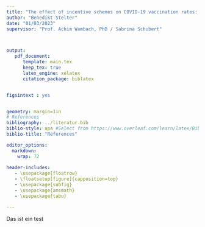 ```yaml
---
title: "The effect of incentive schemes on COVID-19 vaccination rates: Evidence from Poland"
author: "Benedikt Stelter"
date: "01/03/2023"
supervisor: "Prof. Achim Wambach, PhD / Sabrina Schubert"



output: 
   pdf_document: 
      template: main.tex
      keep_tex: true
      latex_engine: xelatex
      citation_package: biblatex


figsintext : yes


geometry: margin=1in
# References
bibliography: ../literatur.bib
biblio-style: apa #Select from https://www.overleaf.com/learn/latex/Biblatex_bibliography_styles
biblio-title: "References"

editor_options: 
  markdown: 
    wrap: 72
    
header-includes:
   - \usepackage{floatrow}
   - \floatsetup[figure]{capposition=top}
   - \usepackage{subfig}
   - \usepackage{amsmath}
   - \usepackage{tabu}

---
```




\chapter{Test}
Das ist ein test






